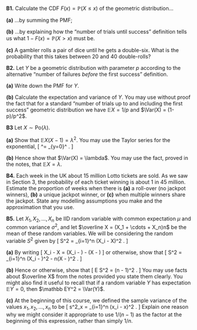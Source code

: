 :::: {.myq}
**B1.** Calculate the CDF $F(x) = \mathbb P(X \leq x)$ of the geometric distribution...

::: {.subq}
**(a)** ...by summing the PMF;
:::

::: {.subq}
**(b)** ...by explaining how the "number of trials until success" definition tells us what $1 - F(x) = \mathbb P(X > x)$ must be.
:::

::: {.subq}
**(c)** A gambler rolls a pair of dice until he gets a double-six. What is the probability that this takes between 20 and 40 double-rolls?
:::
::::

::::: {.myq}
**B2.** Let $Y$ be a geometric distribution with parameter $p$ according to the alternative "number of failures *before* the first success" definition.

:::: {.subq}
**(a)** Write down the PMF for $Y$.
::::

:::: {.subq}
**(b)** Calculate the expectation and variance of $Y$. You may use without proof the fact that for a standard "number of trials up to and including the first success" geometric distribution we have $\mathbb EX = 1/p$ and $\Var(X) = (1-p)/p^2$.
::::
:::::

:::: {.myq}
**B3** Let $X \sim \text{Po}(\lambda)$.

::: {.subq}
**(a)** Show that $\mathbb EX(X-1) = \lambda^2$. You may use the Taylor series for the exponential,
\[ \mathrm{e}^\lambda = \sum_{y=0}^\infty \frac{\lambda^y}{y!} . \]
:::

::: {.subq}
**(b)** Hence show that $\Var(X) = \lambda$. You may use the fact, proved in the notes, that $\mathbb EX = \lambda$.
:::
::::

:::: {.myq}
**B4.** Each week in the UK about 15 million Lotto tickets are sold. As we saw in Section 3, the probability of each ticket winning is about 1 in 45 million. Estimate the proportion of weeks when there is **(a)** a roll-over (no jackpot winners), **(b)** a unique jackpot winner, or **(c)** when multiple winners share the jackpot. State any modelling assumptions you make and the approximation that you use.
::::

::::: {.myq}
**B5.**  Let $X_1, X_2, \dots, X_n$ be IID random variable with common expectation $\mu$ and common variance $\sigma^2$, and let $\overline X = (X_1 + \cdots + X_n)n$ be the mean of these random variables. We will be considering the random variable $S^2$ given by
\[ S^2 = \sum_{i=1}^n (X_i - \overline X)^2 . \]

:::: {.subq}
**(a)** By writing 
\[ X_i - \overline X = (X_i - \mu) - (\overline X - \mu)  \]
or otherwise, show that
\[ S^2 = \sum_{i=1}^n (X_i - \mu)^2 - n(\overline X - \mu)^2 . \]
::::

:::: {.subq}
**(b)** Hence or otherwise, show that
\[ \mathbb E S^2 = (n - 1)\sigma^2 . \]
You may use facts about $\overline X$ from the notes provided you state them clearly. You might also find it useful to recall that if a random variable $Y$ has expectation $\mathbb EY = 0$, then $\mathbb EY^2 = \Var(Y)$.
::::

:::: {.subq}
**(c)** At the beginning of this course, we defined the sample variance of the values $x_1, x_2, \dots, x_n$ to be
\[ s^2_x = \frac{1}{n-1} \sum_{i=1}^n (x_i - \bar x)^2 . \]
Explain one reason why we might consider it appropriate to use $1/(n-1)$ as the factor at the beginning of this expression, rather than simply $1/n$.
::::
:::::